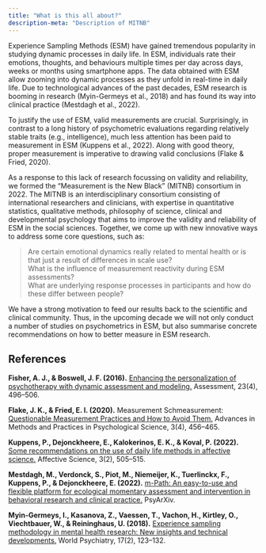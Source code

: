 ```yaml
---
title: "What is this all about?"
description-meta: "Description of MITNB"
---
```


Experience Sampling Methods (ESM) have gained tremendous popularity in studying dynamic processes in daily life. In ESM, individuals rate their emotions, thoughts, and behaviours multiple times per day across days, weeks or months using smartphone apps. The data obtained with ESM allow zooming into dynamic processes as they unfold in real-time in daily life. Due to technological advances of the past decades, ESM research is booming in research (Myin-Germeys et al., 2018) and has found its way into clinical practice (Mestdagh et al., 2022).

To justify the use of ESM, valid measurements are crucial. Surprisingly, in contrast to a long history of psychometric evaluations regarding relatively stable traits (e.g., intelligence), much less attention has been paid to measurement in ESM (Kuppens et al., 2022). Along with good theory, proper measurement is imperative to drawing valid conclusions (Flake & Fried, 2020).

As a response to this lack of research focussing on validity and reliability, we formed the "Measurement is the New Black" (MITNB) consortium in 2022. The MITNB is an interdisciplinary consortium consisting of international researchers and clinicians, with expertise in quantitative statistics, qualitative methods, philosophy of science, clinical and developmental psychology that aims to improve the validity and reliability of ESM in the social sciences. Together, we come up with new innovative ways to address some core questions, such as:

> Are certain emotional dynamics really related to mental health or is that just a result of differences in scale use? <br> What is the influence of measurement reactivity during ESM assessments? <br> What are underlying response processes in participants and how do these differ between people?

We have a strong motivation to feed our results back to the scientific and clinical community. Thus, in the upcoming decade we will not only conduct a number of studies on psychometrics in ESM, but also summarise concrete recommendations on how to better measure in ESM research.

## References

**Fisher, A. J., & Boswell, J. F. (2016).** [Enhancing the personalization of psychotherapy with dynamic assessment and modeling.](https://doi.org/10.1177/1073191116638735 ) Assessment, 23(4), 496--506. <br> 

**Flake, J. K., & Fried, E. I. (2020).** Measurement Schmeasurement: [Questionable Measurement Practices and How to Avoid Them.](https://doi.org/10.1177/2515245920952393) Advances in Methods and Practices in Psychological Science, 3(4), 456--465.  <br> 

**Kuppens, P., Dejonckheere, E., Kalokerinos, E. K., & Koval, P. (2022).** [Some recommendations on the use of daily life methods in affective science.](https://doi.org/10.1007/s42761-022-00101-0) Affective Science, 3(2), 505--515.  <br> 

**Mestdagh, M., Verdonck, S., Piot, M., Niemeijer, K., Tuerlinckx, F., Kuppens, P., & Dejonckheere, E. (2022).** [m-Path: An easy-to-use and flexible platform for ecological momentary assessment and intervention in behavioral research and clinical practice.](https://doi.org/10.31234/osf.io/uqdfs) PsyArXiv.  <br> 

**Myin-Germeys, I., Kasanova, Z., Vaessen, T., Vachon, H., Kirtley, O., Viechtbauer, W., & Reininghaus, U. (2018).** [Experience sampling methodology in mental health research: New insights and technical developments.](https://doi.org/10.1002/WPS.20513) World Psychiatry, 17(2), 123--132.  <br>
